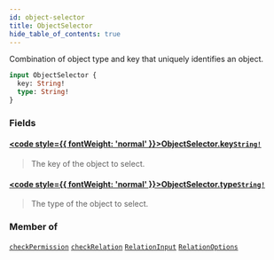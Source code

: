 ```yaml
---
id: object-selector
title: ObjectSelector
hide_table_of_contents: true
---
```








Combination of object type and key that uniquely identifies an object.

```graphql
input ObjectSelector {
  key: String!
  type: String!
}
```


### Fields

#### [<code style={{ fontWeight: 'normal' }}>ObjectSelector.<b>key</b></code>](#)<Bullet />[`String!`](/docs/v1/directory-api-reference/schema/common/scalars/string) <Badge class="secondary" text="non-null"/> <Badge class="secondary" text="scalar"/> <Badge class="secondary" text="common"/>
> The key of the object to select.
> 

#### [<code style={{ fontWeight: 'normal' }}>ObjectSelector.<b>type</b></code>](#)<Bullet />[`String!`](/docs/v1/directory-api-reference/schema/common/scalars/string) <Badge class="secondary" text="non-null"/> <Badge class="secondary" text="scalar"/> <Badge class="secondary" text="common"/>
> The type of the object to select.
> 



### Member of

[`checkPermission`](/docs/v1/directory-api-reference/schema/permissions/queries/check-permission)  <Badge class="secondary" text="query"/><Bullet />[`checkRelation`](/docs/v1/directory-api-reference/schema/relations/queries/check-relation)  <Badge class="secondary" text="query"/><Bullet />[`RelationInput`](/docs/v1/directory-api-reference/schema/relations/inputs/relation-input)  <Badge class="secondary" text="input"/><Bullet />[`RelationOptions`](/docs/v1/directory-api-reference/schema/objects/inputs/relation-options)  <Badge class="secondary" text="input"/>



